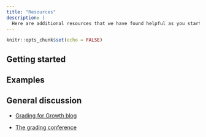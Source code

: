 ```yaml
---
title: "Resources"
description: |
  Here are additional resources that we have found helpful as you start implement non-traditional grading systems
---
```


```r
knitr::opts_chunk$set(echo = FALSE)
```


## Getting started



## Examples


## General discussion

- [Grading for Growth blog](https://gradingforgrowth.com)

- [The grading conference](https://thegradingconference.com)
